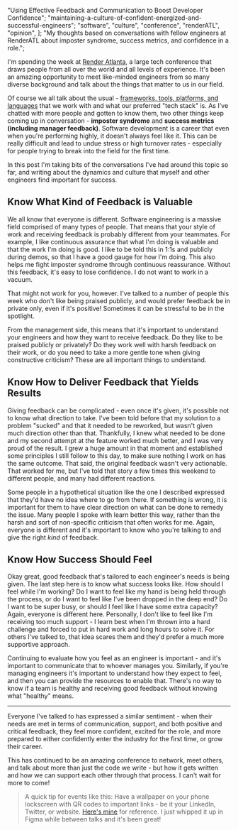   "Using Effective Feedback and Communication to Boost Developer Confidence";
  "maintaining-a-culture-of-confident-energized-and-successful-engineers";
  "software",
  "culture",
  "conference",
  "renderATL",
  "opinion",
];
  "My thoughts based on conversations with fellow engineers at RenderATL about imposter syndrome, success metrics, and confidence in a role.";

I'm spending the week at [Render Atlanta](https://www.renderatl.com/ "Render Atlanta"), a large tech conference that draws people from all over the world and all levels of experience. It's been an amazing opportunity to meet like-minded engineers from so many diverse background and talk about the things that matter to us in our field.

Of course we all talk about the usual - [frameworks, tools, platforms, and languages](https://keegandonley.com/blog/building-a-static-generated-blog-with-next-js "My Blog Article") that we work with and what our preferred "tech stack" is. As I've chatted with more people and gotten to know them, two other things keep coming up in conversation - **imposter syndrome** and **success metrics (including manager feedback)**. Software development is a career that even when you're performing highly, it doesn't always feel like it. This can be really difficult and lead to undue stress or high turnover rates - especially for people trying to break into the field for the first time.

In this post I'm taking bits of the conversations I've had around this topic so far, and writing about the dynamics and culture that myself and other engineers find important for success.

## Know What Kind of Feedback is Valuable

We all know that everyone is different. Software engineering is a massive field comprised of many types of people. That means that your style of work and receiving feedback is probably different from your teammates. For example, I like continuous assurance that what I'm doing is valuable and that the work I'm doing is good. I like to be told this in 1:1s and publicly during demos, so that I have a good gauge for how I'm doing. This also helps me fight imposter syndrome through continuous reassurance. Without this feedback, it's easy to lose confidence. I do not want to work in a vacuum.

That might not work for you, however. I've talked to a number of people this week who don't like being praised publicly, and would prefer feedback be in private only, even if it's positive! Sometimes it can be stressful to be in the spotlight.

From the management side, this means that it's important to understand your engineers and how they want to receive feedback. Do they like to be praised publicly or privately? Do they work well with harsh feedback on their work, or do you need to take a more gentle tone when giving constructive criticism? These are all important things to understand.

## Know How to Deliver Feedback that Yields Results

Giving feedback can be complicated - even once it's given, it's possible not to know what direction to take. I've been told before that my solution to a problem "sucked" and that it needed to be reworked, but wasn't given much direction other than that. Thankfully, I knew what needed to be done and my second attempt at the feature worked much better, and I was very proud of the result. I grew a huge amount in that moment and established some principles I still follow to this day, to make sure nothing I work on has the same outcome. That said, the original feedback wasn't very actionable. That worked for me, but I've told that story a few times this weekend to different people, and many had different reactions.

Some people in a hypothetical situation like the one I described expressed that they'd have no idea where to go from there. If something is wrong, it is important for them to have clear direction on what can be done to remedy the issue. Many people I spoke with learn better this way, rather than the harsh and sort of non-specific criticism that often works for me. Again, everyone is different and it's important to know who you're talking to and give the right _kind_ of feedback.

## Know How Success Should Feel

Okay great, good feedback that's tailored to each engineer's needs is being given. The last step here is to know what success looks like. How should I feel while I'm working? Do I want to feel like my hand is being held through the process, or do I want to feel like I've been dropped in the deep end? Do I want to be super busy, or should I feel like I have some extra capacity? Again, everyone is different here. Personally, I don't like to feel like I'm receiving too much support - I learn best when I'm thrown into a hard challenge and forced to put in hard work and long hours to solve it. For others I've talked to, that idea scares them and they'd prefer a much more supportive approach.

Continuing to evaluate how you feel as an engineer is important - and it's important to communicate that to whoever manages you. Similarly, if you're managing engineers it's important to understand how they expect to feel, and then you can provide the resources to enable that. There's no way to know if a team is healthy and receiving good feedback without knowing what "healthy" means.

---

Everyone I've talked to has expressed a similar sentiment - when their needs are met in terms of communication, support, and both positive and critical feedback, they feel more confident, excited for the role, and more prepared to either confidently enter the industry for the first time, or grow their career.

This has continued to be an amazing conference to network, meet others, and talk about more than just the code we write - but how it gets written and how we can support each other through that process. I can't wait for more to come!

> A quick tip for events like this: Have a wallpaper on your phone lockscreen with QR codes to important links - be it your LinkedIn, Twitter, or website. [Here's mine](/img/posts/wallpaper.png "Wallpaper") for reference. I just whipped it up in Figma while between talks and it's been great!
